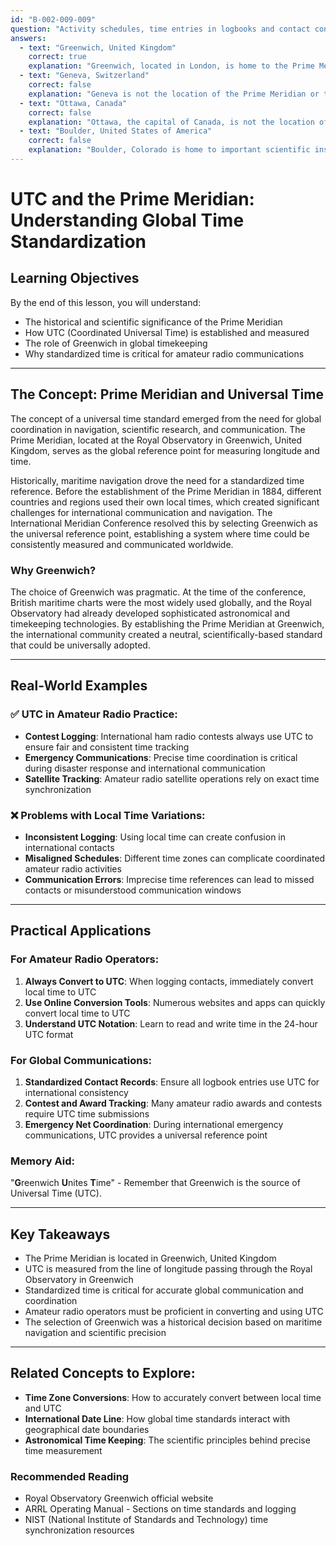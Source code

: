 ```yaml
---
id: "B-002-009-009"
question: "Activity schedules, time entries in logbooks and contact confirmations usually refer to UTC (Coordinated Universal Time). What is the location of the meridian from which this time is measured?"
answers:
  - text: "Greenwich, United Kingdom"
    correct: true
    explanation: "Greenwich, located in London, is home to the Prime Meridian (0° longitude), which serves as the global standard reference point for measuring time. The Royal Observatory in Greenwich was historically responsible for establishing the international time standard, and the line of longitude passing through this location defines the zero point from which Coordinated Universal Time (UTC) is calculated worldwide."
  - text: "Geneva, Switzerland"
    correct: false
    explanation: "Geneva is not the location of the Prime Meridian or the reference point for UTC. While Geneva is an important international city hosting many global organizations, it does not have a significant role in defining global time standards. The time reference point remains at the Royal Observatory in Greenwich, United Kingdom."
  - text: "Ottawa, Canada"
    correct: false
    explanation: "Ottawa, the capital of Canada, is not the location of the Prime Meridian or UTC reference point. While Canada plays an important role in global communications and time standards, the international time reference remains at Greenwich in the United Kingdom. Ottawa's longitude does not serve as the global time standard."
  - text: "Boulder, United States of America"
    correct: false
    explanation: "Boulder, Colorado is home to important scientific institutions like NIST (National Institute of Standards and Technology), but it is not the location of the Prime Meridian or UTC reference point. The global time standard continues to be measured from the Royal Observatory in Greenwich, United Kingdom."
---
```


# UTC and the Prime Meridian: Understanding Global Time Standardization

## Learning Objectives
By the end of this lesson, you will understand:
- The historical and scientific significance of the Prime Meridian
- How UTC (Coordinated Universal Time) is established and measured
- The role of Greenwich in global timekeeping
- Why standardized time is critical for amateur radio communications

---

## The Concept: Prime Meridian and Universal Time

The concept of a universal time standard emerged from the need for global coordination in navigation, scientific research, and communication. The Prime Meridian, located at the Royal Observatory in Greenwich, United Kingdom, serves as the global reference point for measuring longitude and time.

Historically, maritime navigation drove the need for a standardized time reference. Before the establishment of the Prime Meridian in 1884, different countries and regions used their own local times, which created significant challenges for international communication and navigation. The International Meridian Conference resolved this by selecting Greenwich as the universal reference point, establishing a system where time could be consistently measured and communicated worldwide.

### Why Greenwich?

The choice of Greenwich was pragmatic. At the time of the conference, British maritime charts were the most widely used globally, and the Royal Observatory had already developed sophisticated astronomical and timekeeping technologies. By establishing the Prime Meridian at Greenwich, the international community created a neutral, scientifically-based standard that could be universally adopted.

---

## Real-World Examples

### ✅ UTC in Amateur Radio Practice:
- **Contest Logging**: International ham radio contests always use UTC to ensure fair and consistent time tracking
- **Emergency Communications**: Precise time coordination is critical during disaster response and international communication
- **Satellite Tracking**: Amateur radio satellite operations rely on exact time synchronization

### ❌ Problems with Local Time Variations:
- **Inconsistent Logging**: Using local time can create confusion in international contacts
- **Misaligned Schedules**: Different time zones can complicate coordinated amateur radio activities
- **Communication Errors**: Imprecise time references can lead to missed contacts or misunderstood communication windows

---

## Practical Applications

### For Amateur Radio Operators:
1. **Always Convert to UTC**: When logging contacts, immediately convert local time to UTC
2. **Use Online Conversion Tools**: Numerous websites and apps can quickly convert local time to UTC
3. **Understand UTC Notation**: Learn to read and write time in the 24-hour UTC format

### For Global Communications:
1. **Standardized Contact Records**: Ensure all logbook entries use UTC for international consistency
2. **Contest and Award Tracking**: Many amateur radio awards and contests require UTC time submissions
3. **Emergency Net Coordination**: During international emergency communications, UTC provides a universal reference point

### Memory Aid:
"**G**reenwich **U**nites **T**ime" - Remember that Greenwich is the source of Universal Time (UTC).

---

## Key Takeaways

- The Prime Meridian is located in Greenwich, United Kingdom
- UTC is measured from the line of longitude passing through the Royal Observatory in Greenwich
- Standardized time is critical for accurate global communication and coordination
- Amateur radio operators must be proficient in converting and using UTC
- The selection of Greenwich was a historical decision based on maritime navigation and scientific precision

---

## Related Concepts to Explore:
- **Time Zone Conversions**: How to accurately convert between local time and UTC
- **International Date Line**: How global time standards interact with geographical date boundaries
- **Astronomical Time Keeping**: The scientific principles behind precise time measurement

### Recommended Reading
- Royal Observatory Greenwich official website
- ARRL Operating Manual - Sections on time standards and logging
- NIST (National Institute of Standards and Technology) time synchronization resources